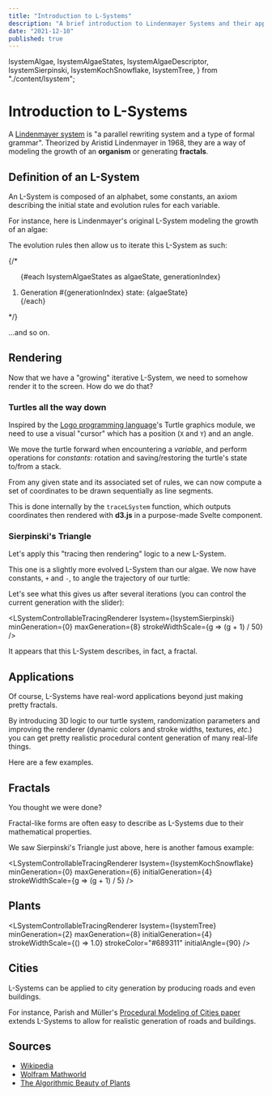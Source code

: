 ```yaml
---
title: "Introduction to L-Systems"
description: "A brief introduction to Lindenmayer Systems and their applications."
date: "2021-12-10"
published: true
---
```


  lsystemAlgae,
  lsystemAlgaeStates,
  lsystemAlgaeDescriptor,
  lsystemSierpinski,
  lsystemKochSnowflake,
  lsystemTree,
} from "./content/lsystem";

# Introduction to L-Systems

A [Lindenmayer system](https://www.wikiwand.com/en/L-system) is "a parallel rewriting system and a type of formal grammar". Theorized by Aristid Lindenmayer in 1968, they are a way of modeling the growth of an **organism** or generating **fractals**.

## Definition of an L-System

An L-System is composed of an alphabet, some constants, an axiom describing the initial state and evolution rules for each variable.

For instance, here is Lindenmayer's original L-System modeling the growth of an algae:

<LSystemDescriptorWidget descriptor={lsystemAlgaeDescriptor} />

The evolution rules then allow us to iterate this L-System as such:

{/* <ol class="flex flex-col">
{#each lsystemAlgaeStates as algaeState, generationIndex}
  <li>Generation #{generationIndex} state: {algaeState}</li>
{/each}
</ol> */}

...and so on.

## Rendering

Now that we have a "growing" iterative L-System, we need to somehow render it to the screen. How do we do that?

### Turtles all the way down

Inspired by the [Logo programming language](<https://en.wikipedia.org/wiki/Logo_(programming_language)>)'s Turtle graphics module, we need to use a visual "cursor" which has a position (`X` and `Y`) and an angle.

We move the turtle forward when encountering a _variable_, and perform operations for _constants_: rotation and saving/restoring the turtle's state to/from a stack.

From any given state and its associated set of rules, we can now compute a set of coordinates to be drawn sequentially as line segments.

This is done internally by the `traceLSystem` function, which outputs coordinates then rendered with **d3.js** in a purpose-made Svelte component.

### Sierpinski's Triangle

Let's apply this "tracing then rendering" logic to a new L-System.

This one is a slightly more evolved L-System than our algae. We now have constants, `+` and `-`, to angle the trajectory of our turtle:

<LSystemDescriptorWidget descriptor={lsystemSierpinski.descriptor} />

Let's see what this gives us after several iterations (you can control the current generation with the slider):

<LSystemControllableTracingRenderer
  lsystem={lsystemSierpinski}
  minGeneration={0}
  maxGeneration={8}
  strokeWidthScale={g => (g + 1) / 50}
/>

It appears that this L-System describes, in fact, a fractal.

## Applications

Of course, L-Systems have real-word applications beyond just making pretty fractals.

By introducing 3D logic to our turtle system, randomization parameters and improving the renderer (dynamic colors and stroke widths, textures, _etc._) you can get pretty realistic procedural content generation of many real-life things.

Here are a few examples.

## Fractals

You thought we were done?

Fractal-like forms are often easy to describe as L-Systems due to their mathematical properties.

We saw Sierpinski's Triangle just above, here is another famous example:

<LSystemDescriptorWidget descriptor={lsystemKochSnowflake.descriptor} />

<LSystemControllableTracingRenderer
  lsystem={lsystemKochSnowflake}
  minGeneration={0}
  maxGeneration={6}
  initialGeneration={4}
  strokeWidthScale={g => (g + 1) / 5}
/>

## Plants

<LSystemDescriptorWidget descriptor={lsystemTree.descriptor} />

<LSystemControllableTracingRenderer
  lsystem={lsystemTree}
  minGeneration={2}
  maxGeneration={8}
  initialGeneration={4}
  strokeWidthScale={() => 1.0}
  strokeColor="#689311"
  initialAngle={90}
/>

## Cities

L-Systems can be applied to city generation by producing roads and even buildings.

For instance, Parish and Müller's [Procedural Modeling of Cities paper](https://www.researchgate.net/publication/220720591_Procedural_Modeling_of_Cities) extends L-Systems to allow for realistic generation of roads and buildings.

## Sources

- [Wikipedia](https://www.wikiwand.com/en/L-system)
- [Wolfram Mathworld](https://mathworld.wolfram.com/LindenmayerSystem.html)
- [The Algorithmic Beauty of Plants](http://algorithmicbotany.org/papers/#abop)
